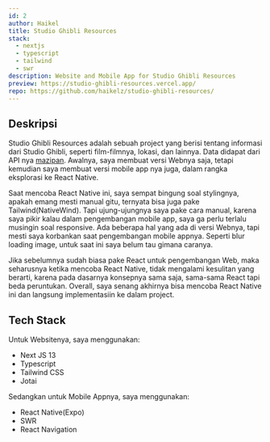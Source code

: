 ```yaml
---
id: 2
author: Haikel
title: Studio Ghibli Resources
stack:
  - nextjs
  - typescript
  - tailwind
  - swr
description: Website and Mobile App for Studio Ghibli Resources
preview: https://studio-ghibli-resources.vercel.app/
repo: https://github.com/haikelz/studio-ghibli-resources/
---
```


<LightboxImage 
  src="https://ik.imagekit.io/haikelz/works/studio-ghibli-resources.png?updatedAt=1686411886181" alt="preview" 
/>

## Deskripsi

Studio Ghibli Resources adalah sebuah project yang berisi tentang informasi dari Studio Ghibli, seperti film-filmnya, lokasi, dan lainnya. Data didapat dari API nya [mazipan](https://github.com/mazipan/ghibli-api). Awalnya, saya membuat versi Webnya saja, tetapi kemudian saya membuat versi mobile app nya juga, dalam rangka eksplorasi ke React Native.

Saat mencoba React Native ini, saya sempat bingung soal stylingnya, apakah emang mesti manual gitu, ternyata bisa juga pake Tailwind(NativeWind). Tapi ujung-ujungnya saya pake cara manual, karena saya pikir kalau dalam pengembangan mobile app, saya ga perlu terlalu musingin soal responsive. Ada beberapa hal yang ada di versi Webnya, tapi mesti saya korbankan saat pengembangan mobile appnya. Seperti blur loading image, untuk saat ini saya belum tau gimana caranya. 

Jika sebelumnya sudah biasa pake React untuk pengembangan Web, maka seharusnya ketika mencoba React Native, tidak mengalami kesulitan yang berarti, karena pada dasarnya konsepnya sama saja, sama-sama React tapi beda peruntukan. Overall, saya senang akhirnya bisa mencoba React Native ini dan langsung implementasiin ke dalam project. 

## Tech Stack

Untuk Websitenya, saya menggunakan:

- Next JS 13
- Typescript
- Tailwind CSS
- Jotai

Sedangkan untuk Mobile Appnya, saya menggunakan:

- React Native(Expo)
- SWR
- React Navigation